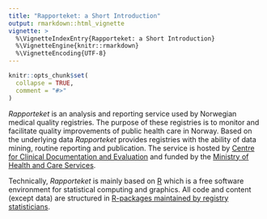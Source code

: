 ```yaml
---
title: "Rapporteket: a Short Introduction"
output: rmarkdown::html_vignette
vignette: >
  %\VignetteIndexEntry{Rapporteket: a Short Introduction}
  %\VignetteEngine{knitr::rmarkdown}
  %\VignetteEncoding{UTF-8}
---
```


<!-- Please consult 'rapbase' maintainer before editing --> 

```r
knitr::opts_chunk$set(
  collapse = TRUE,
  comment = "#>"
)
```

*Rapporteket* is an analysis and reporting service used by Norwegian medical quality registries.
The purpose of these registries is to monitor and facilitate quality improvements of public health care in Norway.
Based on the underlying data *Rapporteket* provides registries with the ability of data mining, routine reporting and publication.
The service is hosted by [Centre for Clinical Documentation and Evaluation](https://www.skde.no/) and funded by the [Ministry of Health and Care Services](https://www.regjeringen.no/en/dep/hod/id421/).

Technically, *Rapporteket* is mainly based on [R](https://www.r-project.org/) which is a free software environment for statistical computing and graphics.
All code and content (except data) are structured in [R-packages maintained by registry statisticians](https://github.com/Rapporteket).
